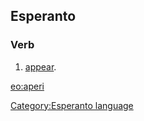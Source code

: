 ==Esperanto==
===Verb===
# [[appear]].

{{Universala Vortaro}}
[[eo:aperi]]
[[Category:Esperanto language]]